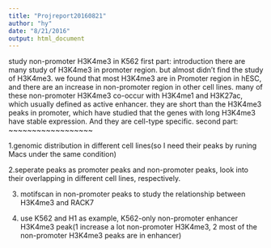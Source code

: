 ```yaml
---
title: "Projreport20160821"
author: "hy"
date: "8/21/2016"
output: html_document
---
```


study non-promoter H3K4me3 in K562
first part: introduction
there are many study of H3K4me3 in promoter region. but almost didn't find the study of H3K4me3. we found that most H3K4me3 are in Promoter region
in hESC, and there are an increase in non-promoter region in other cell lines. many of these non-promoter H3K4me3 co-occur with H3K4me1 and H3K27ac, which usually defined as active enhancer. they are short than the H3K4me3 peaks in promoter, which have studied that the genes with long H3K4me3 have stable expression. And they are cell-type specific.
second part: ~~~~~~~~~~~~~~~~~~


1.genomic distribution in different cell lines(so I need their peaks by runing Macs under the same condition)

2.seperate peaks as promoter peaks and non-promoter peaks, look into their overlapping in different cell lines, respectively.

3. motifscan in non-promoter peaks to study the relationship between H3K4me3 and RACK7

4. use K562 and H1 as example, K562-only non-promoter enhancer H3K4me3 peak(1 increase a lot non-promoter H3K4me3, 2 most of the non-promoter H3K4me3 peaks are in enhancer)
